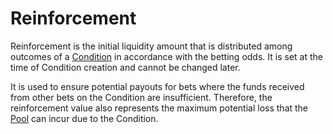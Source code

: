 # Reinforcement

Reinforcement is the initial liquidity amount that is distributed among outcomes of a [Condition](/concepts/protocol/conditions)
in accordance with the betting odds. It is set at the time of Condition creation and cannot be changed later.

It is used to ensure potential payouts for bets where the funds received from other bets on the Condition are insufficient.
Therefore, the reinforcement value also represents the maximum potential loss that the [Pool](/concepts/protocol/pools)
can incur due to the Condition.
